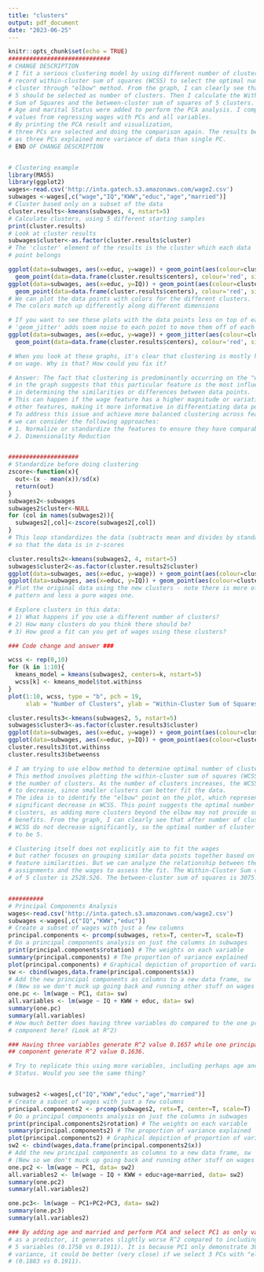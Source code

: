 ```yaml
---
title: "clusters"
output: pdf_document
date: "2023-06-25"
---
```


```r
knitr::opts_chunk$set(echo = TRUE)
#############################
# CHANGE DESCRIPTION
# I fit a serious clustering model by using different number of clusters 1-10 and
# record within-cluster sum of squares (WCSS) to select the optimal number of 
# cluster through "elbow" method. From the graph, I can clearly see that 
# 5 should be selected as number of clusters. Then I calculate the Within-Cluster
# Sum of Squares and the between-cluster sum of squares of 5 clusters.
# Age and marital Status were added to perform the PCA analysis. I compare R^2 
# values from regressing wages with PCs and all variables. 
# By printing the PCA result and visualization, 
# three PCs are selected and doing the comparison again. The results becomes better
# as three PCs explained more variance of data than single PC.
# END OF CHANGE DESCRIPTION


# Clustering example
library(MASS)
library(ggplot2)
wages<-read.csv('http://inta.gatech.s3.amazonaws.com/wage2.csv')
subwages <-wages[,c("wage","IQ","KWW","educ","age","married")]
# Cluster based only on a subset of the data
cluster.results<-kmeans(subwages, 4, nstart=5)
# Calculate clusters, using 5 different starting samples
print(cluster.results)
# Look at cluster results
subwages$cluster<-as.factor(cluster.results$cluster)
# The 'cluster' element of the results is the cluster which each data
# point belongs

ggplot(data=subwages, aes(x=educ, y=wage)) + geom_point(aes(colour=cluster))  + 
  geom_point(data=data.frame(cluster.results$centers), colour='red', size=7)
ggplot(data=subwages, aes(x=educ, y=IQ)) + geom_point(aes(colour=cluster)) + 
  geom_point(data=data.frame(cluster.results$centers), colour='red', size=7)
# We can plot the data points with colors for the different clusters.
# The colors match up differently along different dimensions

# If you want to see these plots with the data points less on top of each other,
# 'geom_jitter' adds soem noise to each point to move them off of each other:
ggplot(data=subwages, aes(x=educ, y=wage)) + geom_jitter(aes(colour=cluster)) + 
  geom_point(data=data.frame(cluster.results$centers), colour='red', size=7)

# When you look at these graphs, it's clear that clustering is mostly happening 
# on wage. Why is that? How could you fix it?

# Answer: The fact that clustering is predominantly occurring on the "wage" feature 
# in the graph suggests that this particular feature is the most influential 
# in determining the similarities or differences between data points. 
# This can happen if the wage feature has a higher magnitude or variation compared to 
# other features, making it more informative in differentiating data points.
# To address this issue and achieve more balanced clustering across features, 
# we can consider the following approaches:
# 1. Normalize or standardize the features to ensure they have comparable scales. 
# 2. Dimensionality Reduction


####################
# Standardize before doing clustering
zscore<-function(x){
  out<-(x - mean(x))/sd(x)
  return(out)
}
subwages2<-subwages
subwages2$cluster<-NULL
for (col in names(subwages2)){
  subwages2[,col]<-zscore(subwages2[,col])
}
# This loop standardizes the data (subtracts mean and divides by standard deviation)
# so that the data is in z-scores

cluster.results2<-kmeans(subwages2, 4, nstart=5)
subwages$cluster2<-as.factor(cluster.results2$cluster)
ggplot(data=subwages, aes(x=educ, y=wage)) + geom_point(aes(colour=cluster2))
ggplot(data=subwages, aes(x=educ, y=IQ)) + geom_point(aes(colour=cluster2))
# Plot the original data using the new clusters - note there is more of an IQ-based 
# pattern and less a pure wages one.

# Explore clusters in this data:
# 1) What happens if you use a different number of clusters?
# 2) How many clusters do you think there should be?
# 3) How good a fit can you get of wages using these clusters?

### Code change and answer ###

wcss <- rep(0,10)
for (k in 1:10){
  kmeans_model = kmeans(subwages2, centers=k, nstart=5)
  wcss[k] <- kmeans_model$tot.withinss
}
plot(1:10, wcss, type = "b", pch = 19, 
     xlab = "Number of Clusters", ylab = "Within-Cluster Sum of Squares (WCSS)")

cluster.results3<-kmeans(subwages2, 5, nstart=5)
subwages$cluster3<-as.factor(cluster.results3$cluster)
ggplot(data=subwages, aes(x=educ, y=wage)) + geom_point(aes(colour=cluster3))
ggplot(data=subwages, aes(x=educ, y=IQ)) + geom_point(aes(colour=cluster3))
cluster.results3$tot.withinss
cluster.results3$betweenss

# I am trying to use elbow method to determine optimal number of clusters. 
# This method involves plotting the within-cluster sum of squares (WCSS) against 
# the number of clusters. As the number of clusters increases, the WCSS tends 
# to decrease, since smaller clusters can better fit the data. 
# The idea is to identify the "elbow" point on the plot, which represents a 
# significant decrease in WCSS. This point suggests the optimal number of 
# clusters, as adding more clusters beyond the elbow may not provide substantial 
# benefits. From the graph, I can clearly see that after number of cluster 5, the
# WCSS do not decrease significantly, so the optimal number of cluster is selected
# to be 5. 

# Clustering itself does not explicitly aim to fit the wages 
# but rather focuses on grouping similar data points together based on their
# feature similarities. But we can analyze the relationship between the cluster 
# assignments and the wages to assess the fit. The Within-Cluster Sum of Squares 
# of 5 cluster is 2528.526. The between-cluster sum of squares is 3075.474.


##########
# Principal Components Analysis
wages<-read.csv('http://inta.gatech.s3.amazonaws.com/wage2.csv')
subwages <-wages[,c("IQ","KWW","educ")]
# Create a subset of wages with just a few columns
principal.components <- prcomp(subwages, retx=T, center=T, scale=T)
# Do a principal components analysis on just the columns in subwages
print(principal.components$rotation) # The weights on each variable
summary(principal.components) # The proportion of variance explained
plot(principal.components) # Graphical depiction of proportion of variance
sw <- cbind(wages,data.frame(principal.components$x))
# Add the new principal components as columns to a new data frame, sw
# (New so we don't muck up going back and running other stuff on wages now)
one.pc <- lm(wage ~ PC1, data= sw)
all.variables <- lm(wage ~ IQ + KWW + educ, data= sw)
summary(one.pc)
summary(all.variables)
# How much better does having three variables do compared to the one principal
# component here? (Look at R^2)

### Having three variables generate R^2 value 0.1657 while one principal
## component generate R^2 value 0.1636.

# Try to replicate this using more variables, including perhaps age and marital 
# Status. Would you see the same thing?


subwages2 <-wages[,c("IQ","KWW","educ","age","married")]
# Create a subset of wages with just a few columns
principal.components2 <- prcomp(subwages2, retx=T, center=T, scale=T)
# Do a principal components analysis on just the columns in subwages
print(principal.components2$rotation) # The weights on each variable
summary(principal.components2) # The proportion of variance explained
plot(principal.components2) # Graphical depiction of proportion of variance
sw2 <- cbind(wages,data.frame(principal.components2$x))
# Add the new principal components as columns to a new data frame, sw
# (New so we don't muck up going back and running other stuff on wages now)
one.pc2 <- lm(wage ~ PC1, data= sw2)
all.variables2 <- lm(wage ~ IQ + KWW + educ+age+married, data= sw2)
summary(one.pc2)
summary(all.variables2)

one.pc3<- lm(wage ~ PC1+PC2+PC3, data= sw2)
summary(one.pc3)
summary(all.variables2)

### By adding age and married and perform PCA and select PC1 as only variable
# as a predictor, it generates slightly worse R^2 compared to including all 
# 5 variables (0.1758 vs 0.1911). It is because PC1 only demonstrate 38.42% of 
# variance, it could be better (very close) if we select 3 PCs with "elbow" method 
# (0.1883 vs 0.1911).


```


